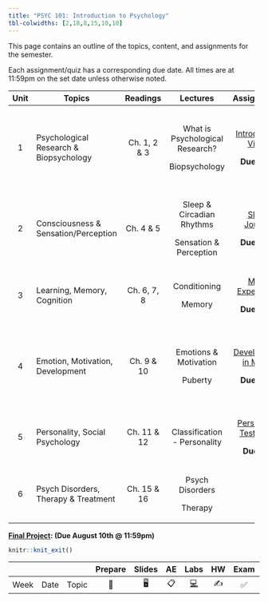 ```yaml
---
title: "PSYC 101: Introduction to Psychology"
tbl-colwidths: [2,18,8,15,10,10]
---
```


This page contains an outline of the topics, content, and assignments for the semester.

Each assignment/quiz has a corresponding due date. All times are at 11:59pm on the set date unless otherwise noted.

::: column-screen-inset-right
+---------+----------------------------------------+--------------+---------------------------------+----------------------------------------------------+------------------+
| Unit    | Topics                                 | Readings     | Lectures                        | Assignments                                        | Quiz             |
+:=======:+========================================+:============:+:===============================:+:==================================================:+:================:+
| 1       | Psychological Research & Biopsychology | Ch. 1, 2 & 3 | What is Psychological Research? | [Introduction Video](/assignment/assignment-1)     | Syllabus Quiz    |
|         |                                        |              |                                 |                                                    |                  |
|         |                                        |              | Biopsychology                   | **Due 7/11**                                       | Content Quiz 1   |
|         |                                        |              |                                 |                                                    |                  |
|         |                                        |              |                                 |                                                    | **Due 7/6**      |
+---------+----------------------------------------+--------------+---------------------------------+----------------------------------------------------+------------------+
| 2       | Consciousness & Sensation/Perception   | Ch. 4 & 5    | Sleep & Circadian Rhythms       | [Sleep Journal](/assignment/assignment-2)          | Content Quiz 2   |
|         |                                        |              |                                 |                                                    |                  |
|         |                                        |              | Sensation & Perception          | **Due 7/13**                                       | **Due 7/11**     |
+---------+----------------------------------------+--------------+---------------------------------+----------------------------------------------------+------------------+
| 3       | Learning, Memory, Cognition            | Ch. 6, 7, 8  | Conditioning                    | [Mini-Experiment](/assignment/assignment-3)        | Content Quiz 3   |
|         |                                        |              |                                 |                                                    |                  |
|         |                                        |              | Memory                          | **Due 7/20**                                       | **Due 7/18**     |
+---------+----------------------------------------+--------------+---------------------------------+----------------------------------------------------+------------------+
| 4       | Emotion, Motivation, Development       | Ch. 9 & 10   | Emotions & Motivation           | [Development in Media](/assignment/assignment-4)   | Content Quiz 4   |
|         |                                        |              |                                 |                                                    |                  |
|         |                                        |              | Puberty                         | **Due 7/27**                                       | Discussion Posts |
|         |                                        |              |                                 |                                                    |                  |
|         |                                        |              |                                 |                                                    | **Due 7/25**     |
+---------+----------------------------------------+--------------+---------------------------------+----------------------------------------------------+------------------+
| 5       | Personality, Social Psychology         | Ch. 11 & 12  | Classification - Personality    | [Personality Test Drive](/assignment/assignment-5) | Content Quiz 5   |
|         |                                        |              |                                 |                                                    |                  |
|         |                                        |              |                                 | **Due 8/3**                                        | **Due 8/1**      |
+---------+----------------------------------------+--------------+---------------------------------+----------------------------------------------------+------------------+
| 6       | Psych Disorders, Therapy & Treatment   | Ch. 15 & 16  | Psych Disorders                 |                                                    | Content Quiz 6   |
|         |                                        |              |                                 |                                                    |                  |
|         |                                        |              | Therapy                         |                                                    | **Due 8/6**      |
+---------+----------------------------------------+--------------+---------------------------------+----------------------------------------------------+------------------+

[**Final Project**](/assignment/final-project)**: (Due August 10th \@ 11:59pm)**
:::

```r
knitr::knit_exit()
```

|      |      |       | Prepare | Slides | AE  |  Labs  | HW  | Exam | Project |
|------|------|-------|:-------:|:------:|:---:|:------:|:---:|:----:|:-------:|
| Week | Date | Topic |   📖    |   🖥️   | 📋  | [💻]() | ✍️  |  ✅  |   📂    |

